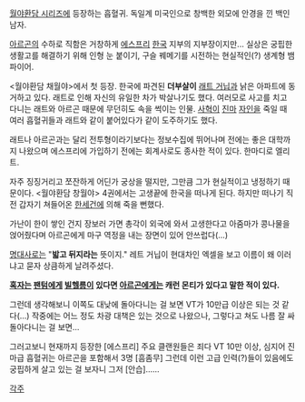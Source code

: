 [[월야환담 시리즈]]에 등장하는 흡혈귀. 독일계 미국인으로 창백한 외모에 안경을 낀 백인 남자.

[[아르곤]]의 수하로 직함은 거창하게 [[에스프리]] [[한국]] 지부의 지부장이지만... 실상은 궁핍한 생활고를 해결하기 위해 인형 눈 붙이기, 구슬 꿰메기를 시전하는 현실적인(?) 생계형 뱀파이어. 

<월야환담 채월야>에서 첫 등장. 한국에 파견된 '''더부살이''' [[래트 거닙]]과 낡은 아파트에 동거하고 있다. 래트로 인해 자신의 유일한 차가 박살나기도 했다. 여러모로 사고를 치고 다니는 래트와 아르곤 때문에 무던히도 속을 썩이는 인물. [[사혁]]이 [[진마]] [[자인]]을 죽일 때 여러 흡혈귀들과 래트와 같이 붙어있다가 같이 도주하기도 했다.

래트나 아르곤과는 달리 전투형이라기보다는 정보수집에 뛰어나며 전에는 좋은 대학까지 나왔으며 에스프리에 가입하기 전에는 회계사로도 종사한 적이 있다. 한마디로 엘리트.

자주 징징거리고 쪼잔하게 어딘가 궁상을 떨지만, 그만큼 그가 현실적이고 냉정하기 때문이다.
<월야환담 창월야> 4권에서는 고생끝에 한국을 떠나게 된다. 하지만 떠나기 직전 갑자기 쳐들어온 [[한세건]]에 의해 죽을 뻔했다.

가난이 한이 쌓인 건지 장보러 가면 총각이 외국에 와서 고생한다고 아줌마가 콩나물을 얹어줬다며 아르곤에게 마구 역정을 내는 장면이 있어 안쓰럽다(...)

[[명대사]]로는 "'''밟고 뒤지라는''' 뜻이지." 레트 거닙이 현대차인 엑셀을 보고 이름이 왜 이러냐고 묻자 상큼하게 날려주셨다.

'''[[혹자]]는 [[팬텀]]에게 [[빌헬름]]이 있다면 [[아르곤]]에게는 캐런 몬티가 있다고 말한 적이 있다.''' 

그런데 생각해보니 이쪽도 대낮에 돌아다니는 걸 보면 VT가 10만급 이상은 되는 것 같다(...) 작중에는 어느 정도 차광 대책은 있는 것으로 나왔으나, 그렇다고 쳐도 나름 잘 싸돌아다니는 걸 보면...

그러고보니 현재까지 등장한 [에스프리] 주요 클랜원들은 죄다 VT 10만 이상, 심지어 진마급 흡혈귀는 아르곤을 포함해서 3명 [흠좀무] 그런데 이런 고급 인력(?)들이 있음에도 궁핍하게 살고 있는 걸 보자니 그저 [안습]......

[[각주]]
